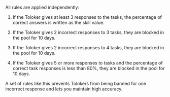 <Image width="700px" withBackground imageId="1c42baddfa0674702c7406ff5c7623b2" alt="" />

<Image width="700px" withBackground imageId="4d2791113b30d7e3e29fb837bbc84359" alt="" />

<Image width="700px" withBackground imageId="1677773286820" alt="" />

<Image width="700px" withBackground imageId="1677773290945" alt="" />

All rules are applied independently:

1. If the Toloker gives at least 3 responses to the tasks, the percentage of correct answers is written as the skill value.

1. If the Toloker gives 2 incorrect responses to 3 tasks, they are blocked in the pool for 10 days.

1. If the Toloker gives 2 incorrect responses to 4 tasks, they are blocked in the pool for 10 days.

1. If the Toloker gives 5 or more responses to tasks and the percentage of correct task responses is less than 80%, they are blocked in the pool for 10 days.

A set of rules like this prevents Tolokers from being banned for one incorrect response and lets you maintain high accuracy.
